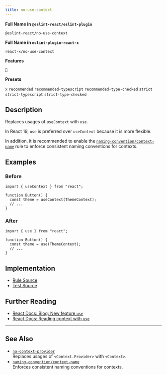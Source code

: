 ```yaml
---
title: no-use-context
---
```


**Full Name in `@eslint-react/eslint-plugin`**

```plain copy
@eslint-react/no-use-context
```

**Full Name in `eslint-plugin-react-x`**

```plain copy
react-x/no-use-context
```

**Features**

`🔄`

**Presets**

`x`
`recommended`
`recommended-typescript`
`recommended-type-checked`
`strict`
`strict-typescript`
`strict-type-checked`

## Description

Replaces usages of `useContext` with `use`.

In React 19, `use` is preferred over `useContext` because it is more flexible.

In addition, it is recommended to enable the [`naming-convention/context-name`](./naming-convention-context-name) rule to enforce consistent naming conventions for contexts.

## Examples

### Before

```tsx
import { useContext } from "react";

function Button() {
  const theme = useContext(ThemeContext);
  // ...
}
```

### After

```tsx
import { use } from "react";

function Button() {
  const theme = use(ThemeContext);
  // ...
}
```

## Implementation

- [Rule Source](https://github.com/Rel1cx/eslint-react/tree/main/packages/plugins/eslint-plugin-react-x/src/rules/no-use-context.ts)
- [Test Source](https://github.com/Rel1cx/eslint-react/tree/main/packages/plugins/eslint-plugin-react-x/src/rules/no-use-context.spec.ts)

## Further Reading

- [React Docs: Blog: New feature `use`](https://react.dev/blog/2024/12/05/react-19#new-feature-use)
- [React Docs: Reading context with `use`](https://react.dev/reference/react/use#reading-context-with-use)

---

## See Also

- [`no-context-provider`](./no-context-provider)\
  Replaces usages of `<Context.Provider>` with `<Context>`.
- [`naming-convention/context-name`](./naming-convention-context-name)\
  Enforces consistent naming conventions for contexts.
